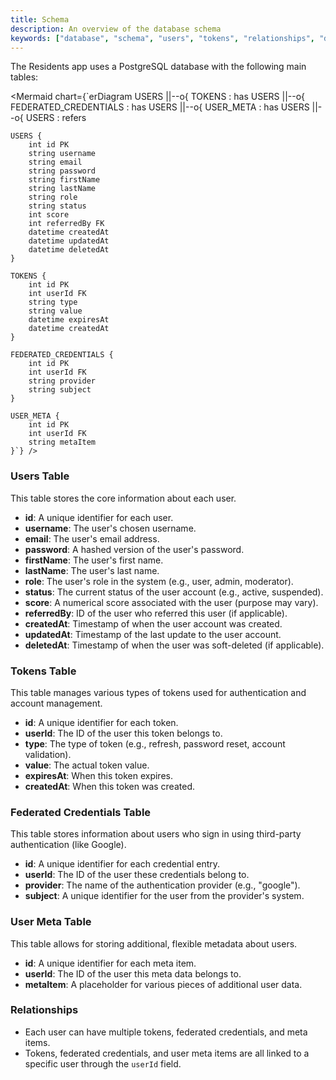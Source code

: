 ```yaml
---
title: Schema
description: An overview of the database schema
keywords: ["database", "schema", "users", "tokens", "relationships", "db", "meta", "erd", "entity relationship diagram"]
---
```


The Residents app uses a PostgreSQL database with the following main tables:


<Mermaid chart={`erDiagram
    USERS ||--o{ TOKENS : has
    USERS ||--o{ FEDERATED_CREDENTIALS : has
    USERS ||--o{ USER_META : has
    USERS ||--o{ USERS : refers

    USERS {
        int id PK
        string username
        string email
        string password
        string firstName
        string lastName
        string role
        string status
        int score
        int referredBy FK
        datetime createdAt
        datetime updatedAt
        datetime deletedAt
    }

    TOKENS {
        int id PK
        int userId FK
        string type
        string value
        datetime expiresAt
        datetime createdAt
    }

    FEDERATED_CREDENTIALS {
        int id PK
        int userId FK
        string provider
        string subject
    }

    USER_META {
        int id PK
        int userId FK
        string metaItem
    }`} />

### Users Table
This table stores the core information about each user.

- **id**: A unique identifier for each user.
- **username**: The user's chosen username.
- **email**: The user's email address.
- **password**: A hashed version of the user's password.
- **firstName**: The user's first name.
- **lastName**: The user's last name.
- **role**: The user's role in the system (e.g., user, admin, moderator).
- **status**: The current status of the user account (e.g., active, suspended).
- **score**: A numerical score associated with the user (purpose may vary).
- **referredBy**: ID of the user who referred this user (if applicable).
- **createdAt**: Timestamp of when the user account was created.
- **updatedAt**: Timestamp of the last update to the user account.
- **deletedAt**: Timestamp of when the user was soft-deleted (if applicable).

### Tokens Table
This table manages various types of tokens used for authentication and account management.

- **id**: A unique identifier for each token.
- **userId**: The ID of the user this token belongs to.
- **type**: The type of token (e.g., refresh, password reset, account validation).
- **value**: The actual token value.
- **expiresAt**: When this token expires.
- **createdAt**: When this token was created.

### Federated Credentials Table
This table stores information about users who sign in using third-party authentication (like Google).

- **id**: A unique identifier for each credential entry.
- **userId**: The ID of the user these credentials belong to.
- **provider**: The name of the authentication provider (e.g., "google").
- **subject**: A unique identifier for the user from the provider's system.

### User Meta Table
This table allows for storing additional, flexible metadata about users.

- **id**: A unique identifier for each meta item.
- **userId**: The ID of the user this meta data belongs to.
- **metaItem**: A placeholder for various pieces of additional user data.

### Relationships
- Each user can have multiple tokens, federated credentials, and meta items.
- Tokens, federated credentials, and user meta items are all linked to a specific user through the `userId` field.

